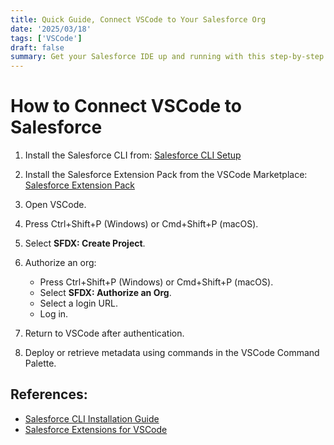 ```yaml
---
title: Quick Guide, Connect VSCode to Your Salesforce Org
date: '2025/03/18'
tags: ['VSCode']
draft: false
summary: Get your Salesforce IDE up and running with this step-by-step guide.
---
```

# How to Connect VSCode to Salesforce

1. Install the Salesforce CLI from: [Salesforce CLI Setup](https://developer.salesforce.com/docs/atlas.en-us.sfdx_setup.meta/sfdx_setup/sfdx_setup_install_cli.htm)

2. Install the Salesforce Extension Pack from the VSCode Marketplace: [Salesforce Extension Pack](https://developer.salesforce.com/tools/vscode/en/getting-started/install)  

3. Open VSCode.

4. Press Ctrl+Shift+P (Windows) or Cmd+Shift+P (macOS).

5. Select **SFDX: Create Project**.

6. Authorize an org:  
   - Press Ctrl+Shift+P (Windows) or Cmd+Shift+P (macOS).  
   - Select **SFDX: Authorize an Org**.  
   - Select a login URL.  
   - Log in.

7. Return to VSCode after authentication.

8. Deploy or retrieve metadata using commands in the VSCode Command Palette.

## References:  
- [Salesforce CLI Installation Guide](https://developer.salesforce.com/docs/atlas.en-us.sfdx_setup.meta/sfdx_setup/sfdx_setup_install_cli.htm)  
- [Salesforce Extensions for VSCode](https://developer.salesforce.com/tools/vscode/en/getting-started/install)